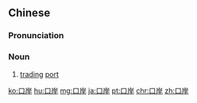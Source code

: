 ==Chinese==
{{zh-forms}}

===Pronunciation===
{{zh-pron
|m=kǒu'àn
|c=hau2 ngon6
|mn=kháu-hōaⁿ
|cat=n
}}

===Noun===
{{zh-noun}}

# [[trading]] [[port]]

{{zh-cat|Advanced}}

[[ko:口岸]]
[[hu:口岸]]
[[mg:口岸]]
[[ja:口岸]]
[[pt:口岸]]
[[chr:口岸]]
[[zh:口岸]]